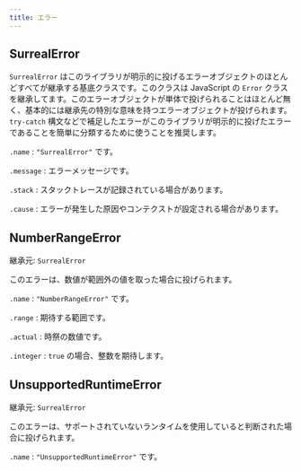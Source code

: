 ```yaml
---
title: エラー
---
```


## SurrealError

`SurrealError` はこのライブラリが明示的に投げるエラーオブジェクトのほとんどすべてが継承する基底クラスです。このクラスは JavaScript の `Error` クラスを継承してます。このエラーオブジェクトが単体で投げられることはほとんど無く、基本的には継承先の特別な意味を持つエラーオブジェクトが投げられます。`try-catch` 構文などで補足したエラーがこのライブラリが明示的に投げたエラーであることを簡単に分類するために使うことを推奨します。

`.name`
:   `"SurrealError"` です。

`.message`
:   エラーメッセージです。

`.stack`
:   スタックトレースが記録されている場合があります。

`.cause`
:   エラーが発生した原因やコンテクストが設定される場合があります。

## NumberRangeError

継承元: `SurrealError`

このエラーは、数値が範囲外の値を取った場合に投げられます。

`.name`
:   `"NumberRangeError"` です。

`.range`
:   期待する範囲です。

`.actual`
:   時祭の数値です。

`.integer`
:   `true` の場合、整数を期待します。

## UnsupportedRuntimeError

継承元: `SurrealError`

このエラーは、サポートされていないランタイムを使用していると判断された場合に投げられます。

`.name`
:   `"UnsupportedRuntimeError"` です。
